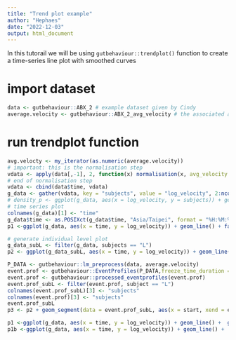 ```yaml
---
title: "Trend plot example"
author: "Hephaes"
date: "2022-12-03"
output: html_document
---
```


In this tutorail we will be using `gutbehaviour::trendplot()` function to create a time-series line plot with smoothed curves

# import dataset 
```r
data <- gutbehaviour::ABX_2 # example dataset given by Cindy
average.velocity <- gutbehaviour::ABX_2_avg_velocity # the associated average velocity vector
```

# run trendplot function 
```r
avg.velocty <- my_iterator(as.numeric(average.velocity))
# important: this is the normalisation step
vdata <- apply(data[,-1], 2, function(x) normalisation(x, avg_velocity = avg.velocty)) %>% as.data.frame() # data normalised by dividing over the subject-specific average velocity and taking log
# end of normalisation step
vdata <- cbind(data$time, vdata)
g_data <- gather(vdata, key = "subjects", value = "log_velocity", 2:ncol(data))
# density_p <- ggplot(g_data, aes(x = log_velocity, y = subjects)) + geom_density_ridges() + theme_classic()
# time series plot
colnames(g_data)[1] <- "time"
g_data$time <- as.POSIXct(g_data$time, "Asia/Taipei", format = "%H:%M:%OS")
p1 <-ggplot(g_data, aes(x = time, y = log_velocity)) + geom_line() + facet_wrap(vars(subjects), ncol = 6) + stat_smooth() + theme_light() # generate facet plots
```

```r
# generate individual level plot
g_data_subL <- filter(g_data, subjects == "L")
p2 <- ggplot(g_data_subL, aes(x = time, y = log_velocity)) + geom_line() + stat_smooth() + theme_light() 
```

```r
P_DATA <- gutbehaviour::lm_preprocess(data, average.velocity)
event.prof <- gutbehaviour::EventProfiles(P_DATA,freeze_time_duration = 15,flight_time_duration = 3)
event.prof <- gutbehaviour::processed_eventprofiles(event.prof)
event.prof_subL <- filter(event.prof, subject == "L")
colnames(event.prof_subL)[3] <- "subjects"
colnames(event.prof)[3] <- "subjects"
event.prof_subL
p3 <- p2 + geom_segment(data = event.prof_subL, aes(x = start, xend = end, y = 0, yend = 0, color = event), linewidth = 2)

p1 <-ggplot(g_data, aes(x = time, y = log_velocity)) + geom_line() +  geom_segment(data = event.prof, aes(x = start, xend = end, y = -6, yend = -6, color = event), linewidth = 2) + facet_wrap(vars(subjects), ncol = 3) + stat_smooth() + theme_light()
p1b <-ggplot(g_data, aes(x = time, y = log_velocity)) + geom_line() +  geom_segment(data = event.prof, aes(x = start, xend = end, y = -6, yend = -6, color = event), linewidth = 2) + facet_wrap(vars(subjects), ncol = 3)+ theme_classic()
```


